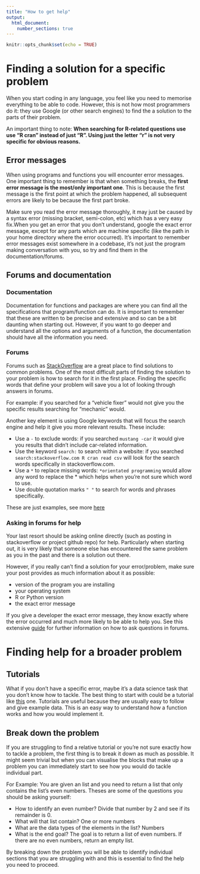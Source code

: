 ```yaml
---
title: "How to get help"
output: 
  html_document:
    number_sections: true
---
```


```r
knitr::opts_chunk$set(echo = TRUE)
```

# Finding a solution for a specific problem
When you start coding in any language, you feel like you need to memorise everything to be able to code. However, this is not how most programmers do it: they use Google (or other search engines) to find the a solution to the parts of their problem.

An important thing to note: **When searching for R-related questions use use "R cran" instead of just "R". Using just the letter "r" is not very specific for obvious reasons.**

## Error messages
When using programs and functions you will encounter error messages. One important thing to remember is that when something breaks, the **first error message is the most/only important one**. This is because the first message is the first point at which the problem happened, all subsequent errors are likely to be because the first part broke.

Make sure you read the error message thoroughly, it may just be caused by a syntax error (missing bracket, semi-colon, etc) which has a very easy fix.When you get an error that you don't understand, google the exact error message, except for any parts which are machine specific (like the path in your home directory where the error occurred). It's important to remember error messages exist somewhere in a codebase, it's not just the program making conversation with you, so try and find them in the documentation/forums.

## Forums and documentation
### Documentation
Documentation for functions and packages are where you can find all the specifications that program/function can do. It is important to remember that these are written to be precise and extensive and so can be a bit daunting when starting out. However, if you want to go deeper and understand all the options and arguments of a function, the documentation should have all the information you need.

### Forums
Forums such as [StackOverflow](https://stackoverflow.com/) are a great place to find solutions to common problems. One of the most difficult parts of finding the solution to your problem is how to search for it in the first place. Finding the specific words that define your problem will save you a lot of looking through answers in forums.

For example: if you searched for a "vehicle fixer" would not give you the specific results searching for "mechanic" would.

Another key element is using Google keywords that will focus the search engine and help it give you more relevant results. These include:

* Use a ```-``` to exclude words: if you searched ```mustang -car``` it would give you results that didn't include car-related information.
* Use the keyword ```search:``` to search within a website: if you searched ```search:stackoverflow.com R cran read csv``` will look for the search words specifically in stackoverflow.com.
* Use a ```*``` to replace missing words: ```*orientated programming``` would allow any word to replace the * which helps when you're not sure which word to use.
* Use double quotation marks ```" "``` to search for words and phrases specifically.

These are just examples, see more [here](https://www.lifehack.org/articles/technology/20-tips-use-google-search-efficiently.html)

### Asking in forums for help
Your last resort should be asking online directly (such as posting in stackoverflow or project github repo) for help. Particularly when starting out, it is very likely that someone else has encountered the same problem as you in the past and there is a solution out there.

However, if you really can't find a solution for your error/problem, make sure your post provides as much information about it as possible:

* version of the program you are installing
* your operating system
* R or Python version
* the exact error message

If you give a developer the exact error message, they know exactly where the error occurred and much more likely to be able to help you. See this extensive [guide](https://stackoverflow.com/help/how-to-ask) for further information on how to ask questions in forums.

# Finding help for a broader problem

## Tutorials
What if you don't have a specific error, maybe it's a data science task that you don't know how to tackle. The best thing to start with could be a tutorial like [this](https://swcarpentry.github.io/r-novice-inflammation/11-supp-read-write-csv/) one. Tutorials are useful because they are usually easy to follow and give example data. This is an easy way to understand how a function works and how you would implement it.

## Break down the problem
If you are struggling to find a relative tutorial or you're not sure exactly how to tackle a problem, the first thing is to break it down as much as possible. It might seem trivial but when you can visualise the blocks that make up a problem you can immediately start to see how you would do tackle individual part.

For Example: You are given an list and you need to return a list that only contains the list's even numbers. Theses are some of the questions you should be asking yourself:

* How to identify an even number? Divide that number by 2 and see if its remainder is 0.
* What will that list contain? One or more numbers
* What are the data types of the elements in the list? Numbers
* What is the end goal? The goal is to return a list of even numbers. If there are no even numbers, return an empty list.

By breaking down the problem you will be able to identify individual sections that you are struggling with and this is essential to find the help you need to proceed.






